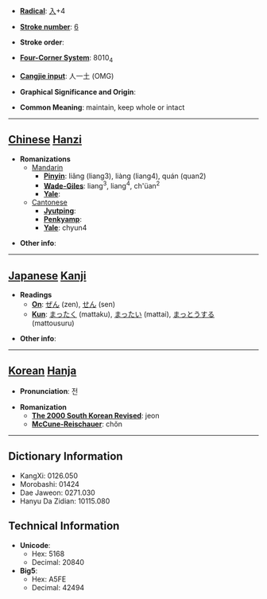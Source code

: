 * '''[[Wiktionary:Chinese radical index| Radical]]''': [[Wiktionary:Chinese radical index 入|入]]+4

* '''[[Wiktionary:Chinese total strokes index|Stroke number]]''': [[Wiktionary:Chinese total strokes index 6|6]]

* '''Stroke order''': 

* '''[[Wiktionary:Chinese four corner index|Four-Corner System]]''': 8010<sub>4</sub>

* '''[[Wiktionary:Chinese Cangjie index|Cangjie input]]''': 人一土 (OMG)

* '''Graphical Significance and Origin''': 

* '''Common Meaning''': maintain, keep whole or intact

----

== [[Chinese]] [[Hanzi]] ==

* '''Romanizations'''
** [[Mandarin]]
*** '''[[Pinyin]]''': liǎng (liang3), liàng (liang4), quán (quan2)
*** '''[[Wade-Giles]]''': liang<sup>3</sup>, liang<sup>4</sup>, ch'üan<sup>2</sup>
*** '''[[Yale]]''': 
**[[Cantonese]]
***'''[[Jyutping]]''':
***'''[[Penkyamp]]''': 
***'''[[Yale]]''': chyun4

* '''Other info''': 

----

== [[Japanese]] [[Kanji]] ==

* '''Readings'''
** '''[[On]]''': [[ぜん]] (zen), [[せん]] (sen)
** '''[[Kun]]''': [[まったく]] (mattaku), [[まったい]] (mattai), [[まっとうする]] (mattousuru)

* '''Other info''':  

----

== [[Korean]] [[Hanja]] ==

* '''Pronunciation''': 전

* '''Romanization'''
** '''[[The 2000 South Korean Revised Romanization|The 2000 South Korean Revised]]''': jeon
** '''[[McCune-Reischauer]]''': chŏn

----

== Dictionary Information ==

* KangXi: 0126.050
* Morobashi: 01424
* Dae Jaweon: 0271.030
* Hanyu Da Zidian: 10115.080

== Technical Information ==

* '''Unicode''':
** Hex: 5168
** Decimal: 20840
* '''Big5''':
** Hex: A5FE
** Decimal: 42494